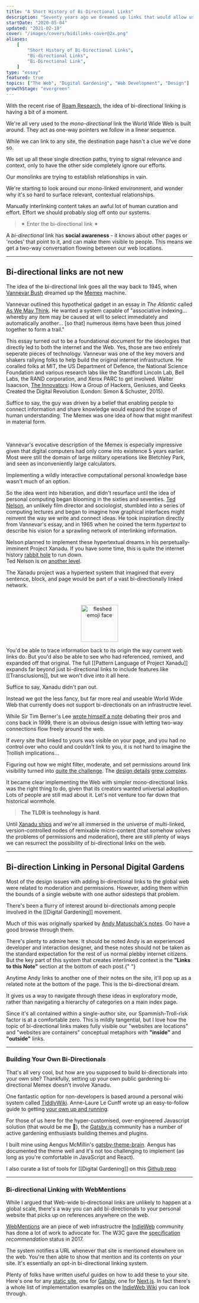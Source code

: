 ```yaml
---
title: "A Short History of Bi-Directional Links"
description: "Seventy years ago we dreamed up links that would allow us to create two-way, contextual conversations. Why don't we use them on the web?"
startDate: "2020-05-04"
updated: "2021-02-10"
cover: "/images/covers/bidilinks-cover@2x.png"
aliases:
    [
        "Short History of Bi-Directional Links",
        "Bi-directional Links",
        "Bi-Directional Link",
    ]
type: "essay"
featured: true
topics: ["The Web", "Digital Gardening", "Web Development", "Design"]
growthStage: "evergreen"
---
```


<IntroParagraph>

With the recent rise of <a href="https://roamresearch.com/">Roam Research</a>, the idea of bi-directional linking is having a bit of a moment.

</IntroParagraph>

We're all very used to the _mono-directional_ link the World Wide Web is built around. They act as one-way pointers we follow in a linear sequence.

While we can link to any site, the destination page hasn't a clue we've done so.

We set up all these single direction paths, trying to signal relevance and context, only to have the other side completely ignore our efforts.

Our monolinks are trying to establish relationships in vain.

<BasicImage
    width="950px"
    src="https://res.cloudinary.com/dg3gyk0gu/image/upload/c_scale,f_auto,q_auto:good,w_1200/v1589455927/maggieappleton.com/notes/Hyperlinks.png"
/>

We're starting to look around our mono-linked environment, and wonder why it's so hard to surface relevant, contextual relationships.

Manually interlinking content takes an awful lot of human curation and effort. Effort we should probably slog off onto our systems.

> ✶ Enter the bi-directional link ✶

A _bi-directional_ link has **social awareness** - it knows about other pages or 'nodes' that point to it, and can make them visible to people. This means we get a two-way conversation flowing between our web locations.

<BasicImage
    width="950px"
    src="https://res.cloudinary.com/dg3gyk0gu/image/upload/v1589455927/maggieappleton.com/notes/Hyperlinks_2.png"
/>

---

## Bi-directional links are not new

The idea of the bi-directional link goes all the way back to 1945, when [Vannevar Bush](https://en.wikipedia.org/wiki/Vannevar_Bush) dreamed up the <a href="https://en.wikipedia.org/wiki/Memex">Memex</a> machine.

Vannevar outlined this hypothetical gadget in an essay in _The Atlantic_ called <a href="https://www.theatlantic.com/magazine/archive/1945/07/as-we-may-think/303881/">As We May Think</a>. He wanted a system capable of "associative indexing... whereby any item may be caused at will to select immediately and automatically another... [so that] numerous items have been thus joined together to form a trail."

This essay turned out to be a foundational document for the ideologies that directly led to both the internet and the Web. <Footnote idName={1}>Yes, those are two entirely seperate pieces of technology.</Footnote> Vannevar was one of the key movers and shakers rallying folks to help build the original internet infrastructure. He coralled folks at MIT, the US Department of Defence, the National Science Foundation and various research labs like the Standford Lincoln Lab, Bell Labs, the RAND corporation, and Xerox PARC to get involved. <Footnote idName={2}>Walter Isaacson, <a href="https://www.librarything.com/work/15179823">The Innovators</a>: How a Group of Hackers, Geniuses, and Geeks Created the Digital Revolution (London: Simon & Schuster, 2015).</Footnote>

Suffice to say, the guy was driven by a belief that enabling people to connect information and share knowledge would expand the scope of human understanding. The Memex was one idea of how that might manifest in material form.

<br />

<BasicImage
    showalt
    alt="Vannevar even created a small informative diagram of this desk-bound vision. Marketing chops 101."
    width="800px"
    src="https://res.cloudinary.com/dg3gyk0gu/image/upload/c_scale,w_960/v1589545798/maggieappleton.com/notes/memex.jpg"
/>

Vannevar's evocative description of the Memex is especially impressive given that digital computers had only come into existence 5 years earlier. Most were still the domain of large military operations like Bletchley Park, and seen as inconveniently large calculators.

Implementing a wildly interactive computational personal knowledge base wasn't much of an option.

So the idea went into hiberation, and didn't resurface until the idea of personal computing began blooming in the sixties and seventies. <a href="https://en.wikipedia.org/wiki/Ted_Nelson">Ted Nelson</a>, an unlikely film director and sociologist, stumbled into a series of computing lectures and began to imagine how graphical interfaces might reinvent the way we write and connect ideas. He took inspiration directly from Vannevar's essay, and in 1965 when he coined the term _hypertext_ to describe his vision for a sprawling network of interlinking information.

Nelson planned to implement these hypertextual dreams in his perpetually-imminent Project Xanadu. <Footnote idName={3}>If you have some time, this is quite the internet history <a href="https://en.wikipedia.org/wiki/Project_Xanadu">rabbit hole</a> to run down. <br /> Ted Nelson is on <a href="https://www.youtube.com/watch?v=F0NgV3yNd2o">another level</a>.</Footnote>

The Xanadu project was a hypertext system that imagined that every sentence, block, and page would be part of a vast bi-directionally linked network.

<br />

<ImageFrame
    showalt
    alt="A design mockup of how Project Xanadu might visually connect pieces of text across multiple documents"
    width="1050px"
    src="https://res.cloudinary.com/dg3gyk0gu/image/upload/c_scale,w_1000/v1589545780/maggieappleton.com/notes/xanadu.png"
/>

<Center>

<img
    width="100px"
    alt="fleshed emoji face"
    src="https://emojipedia-us.s3.dualstack.us-west-1.amazonaws.com/thumbs/120/apple/237/flushed-face_1f633.png"
/>

</Center>

You'd be able to trace information back to its origin the way current web links do. But you'd also be able to see who had referenced, remixed, and expanded off that original. The full [[Pattern Language of Project Xanadu]] expands far beyond just bi-directional links to include features like [[Transclusions]], but we won't dive into it all here.

Suffice to say, Xanadu didn't pan out.

Instead we got the less fancy, but far more real and useable World Wide Web that currently does not support bi-directionals on an infrastructre level.

While Sir Tim Berner's Lee <a href="https://www.w3.org/DesignIssues/Topology.html">wrote himself a note</a> debating their pros and cons back in 1999, there is an obvious design issue with letting two-way connections flow freely around the web.

If _every_ site that linked to yours was visible on your page, and you had no control over who could and couldn't link to you, it is not hard to imagine the Trollish implications...

Figuring out how we might filter, moderate, and set permissions around link visibility turned into <a href="https://dl.acm.org/doi/epdf/10.1145/74224.74236">quite the challenge</a>. The <a href="https://dl.acm.org/doi/epdf/10.1145/74224.74229">design details</a> <a href="https://dl.acm.org/doi/epdf/10.1145/74224.74245">grew complex</a>.

It became clear implementing the Web with simpler mono-directional links was the right thing to do, given that its creators wanted universal adoption. Lots of people are still mad about it. Let's not venture too far down that historical wormhole.

> **The TLDR is technology is hard**.

Until <a href="https://www.wired.com/1995/06/xanadu/">Xanadu ships</a> and we're all immersed in the universe of multi-linked, version-controlled nodes of remixable micro-content (that somehow solves the problems of permissions and moderation), there are still plenty of ways we can resurrect the possibility of bi-directional links on the web.

---

## Bi-direction Linking in Personal Digital Gardens

Most of the design issues with adding bi-directional links to the global web were related to moderation and permissions. However, adding them within the bounds of a single website with one author sidesteps that problem.

There's been a flurry of interest around bi-directionals among people involved in the [[Digital Gardening]] movement.

Much of this was originally sparked by <a href="https://notes.andymatuschak.org/">Andy Matuschak's notes</a>. Go have a good browse through them.

<ImageFrame
    showalt
    alt="Andy's linked notes stack on top of one another, allowing you to browse to new notes while previous notes are still visible"
    width="1050px"
    src="https://res.cloudinary.com/dg3gyk0gu/image/upload/c_scale,w_960/v1589545795/maggieappleton.com/notes/andy-note-links.png"
/>

<Spacer small />

<p>
    There's plenty to admire here.
    <Footnote idName={4}>
        It should be noted Andy is an experienced developer and interaction
        designer, and these notes should not be taken as the standard
        expectation for the rest of us normal plebby internet citizens.
    </Footnote> But the key part of this system that creates interlinked context
    is the <b>"Links to this Note"</b> section at the bottom of each post.{" "}
</p>

Anytime Andy links to another one of their notes on the site, it'll pop up as a related note at the bottom of the page. This is the bi-directional dream.

<BasicImage
    width="1050px"
    src="https://res.cloudinary.com/dg3gyk0gu/image/upload/v1589483829/maggieappleton.com/notes/Hyperlinks_3.png"
/>

It gives us a way to navigate through these ideas in exploratory mode, rather than navigating a hierarchy of categories on a main index page.

Since it's all contained within a single-author site, our Spammish-Troll-risk factor is at a comfortable zero. <Footnote idName={5}>This is mildly tangential, but I love how the topic of bi-directional links
makes fully visible our "websites are locations" and "websites are
containers" conceptual metaphors with <b>"inside"</b> and <b>"outside"</b>
links.</Footnote>

---

### Building Your Own Bi-Directionals

That's all very cool, but how are you supposed to build bi-directionals into your own site? Thankfully, setting up your own public gardening bi-directional Memex doesn't involve Xanadu.

One fantastic option for non-developers is based around a personal wiki system called <a href="https://tiddlywiki.com/">TiddlyWiki</a>. Anne-Laure Le Cunff wrote up an easy-to-follow guide to getting <a href="https://nesslabs.com/tiddlywiki-beginner-tutorial"> your own up and running</a>.

For those of us here for the hyper-customised, over-engineered Javascript solution (that would be me 🙌), the <a href="https://www.gatsbyjs.org/">Gatsby.js</a> community has a number of active gardening enthusiasts building themes and plugins.

I built mine using Aengus McMillin's <a href="https://github.com/aengusmcmillin/gatsby-theme-brain">gatsby-theme-brain</a>. Aengus has documented the theme well and it's not too challenging to implement (as long as you're comfortable in JavaScript and React).

I also curate a list of tools for [[Digital Gardening]] on this [Github repo](https://github.com/MaggieAppleton/digital-gardeners/)

---

### Bi-directional Linking with WebMentions

While I argued that Web-wide bi-directional links are unlikely to happen at a global scale, there's a way you can add bi-directionals to your personal website that picks up on references anywhere on the web.

[WebMentions](https://webmention.io/) are an piece of web infrastructre the [IndieWeb](https://indieweb.org/) community has done a lot of work to advocate for. The W3C gave the [specification](https://www.w3.org/TR/webmention/) _recommendation_ status in 2017.

The system notifies a URL whenever that site is mentioned elsewhere on the web. You're then able to show that mention and its contents on your site. It's essentially an opt-in bi-directional linking system.

Plenty of folks have written useful guides on how to add these to your site. Here's one for any [static site](https://keithjgrant.com/posts/2019/02/adding-webmention-support-to-a-static-site/), one for [Gatsby](https://www.christopherbiscardi.com/post/building-gatsby-plugin-webmentions), one for [Next.js](https://css-tricks.com/jumping-into-webmentions-with-nextjs-or-not/). In fact there's a whole list of implementation examples on the [IndieWeb Wiki](https://indieweb.org/Webmention#IndieWeb_Examples) you can look through.

